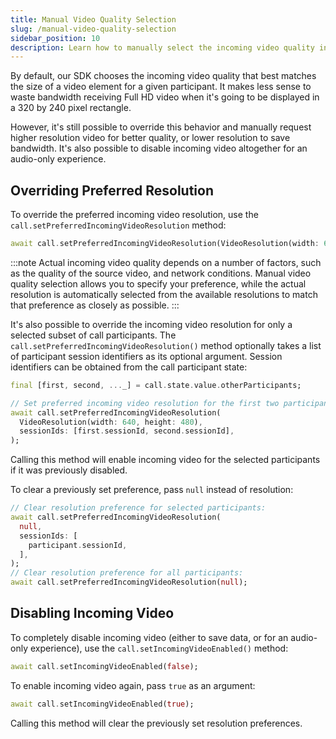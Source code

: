 ```yaml
---
title: Manual Video Quality Selection
slug: /manual-video-quality-selection
sidebar_position: 10
description: Learn how to manually select the incoming video quality in the Stream Video Flutter SDK.
---
```


By default, our SDK chooses the incoming video quality that best matches the size of a video element for a given participant. It makes less sense to waste bandwidth receiving Full HD video when it's going to be displayed in a 320 by 240 pixel rectangle.

However, it's still possible to override this behavior and manually request higher resolution video for better quality, or lower resolution to save bandwidth. It's also possible to disable incoming video altogether for an audio-only experience.

## Overriding Preferred Resolution

To override the preferred incoming video resolution, use the `call.setPreferredIncomingVideoResolution` method:

```dart
await call.setPreferredIncomingVideoResolution(VideoResolution(width: 640, height: 480));
```

:::note
Actual incoming video quality depends on a number of factors, such as the quality of the source video, and network conditions. Manual video quality selection allows you to specify your preference, while the actual resolution is automatically selected from the available resolutions to match that preference as closely as possible.
:::

It's also possible to override the incoming video resolution for only a selected subset of call participants. The `call.setPreferredIncomingVideoResolution()` method optionally takes a list of participant session identifiers as its optional argument. Session identifiers can be obtained from the call participant state:

```dart
final [first, second, ..._] = call.state.value.otherParticipants;

// Set preferred incoming video resolution for the first two participants only:
await call.setPreferredIncomingVideoResolution(
  VideoResolution(width: 640, height: 480),
  sessionIds: [first.sessionId, second.sessionId],
);
```

Calling this method will enable incoming video for the selected participants if it was previously disabled.

To clear a previously set preference, pass `null` instead of resolution:

```dart
// Clear resolution preference for selected participants:
await call.setPreferredIncomingVideoResolution(
  null,
  sessionIds: [
    participant.sessionId,
  ],
);
// Clear resolution preference for all participants:
await call.setPreferredIncomingVideoResolution(null);
```

## Disabling Incoming Video

To completely disable incoming video (either to save data, or for an audio-only experience), use the `call.setIncomingVideoEnabled()` method:

```dart
await call.setIncomingVideoEnabled(false);
```

To enable incoming video again, pass `true` as an argument:

```dart
await call.setIncomingVideoEnabled(true);
```

Calling this method will clear the previously set resolution preferences.